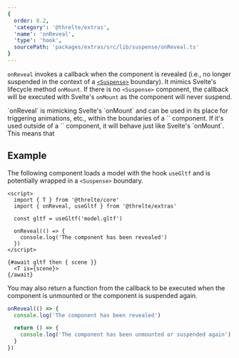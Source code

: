 ```yaml
---
{
  order: 8.2,
  'category': '@threlte/extras',
  'name': 'onReveal',
  'type': 'hook',
  sourcePath: 'packages/extras/src/lib/suspense/onReveal.ts'
}
---
```


`onReveal` invokes a callback when the component is revealed (i.e., no
longer suspended in the context of a
[`<Suspense>`](/docs/reference/extras/suspense) boundary). It mimics Svelte's
lifecycle method `onMount`. If there is no `<Suspense>` component, the callback
will be executed with Svelte's `onMount` as the component will never suspend.

<Tip type="tip">
	`onReveal` is mimicking Svelte's `onMount` and can be used in
	its place for triggering animations, etc., within the boundaries of a
	`<Suspense>` component. If it's used outside of a `<Suspense>` component, it
	will behave just like Svelte's `onMount`.
	This means that
</Tip>

## Example

The following component loads a model with the hook `useGltf` and is potentially
wrapped in a `<Suspense>` boundary.

```svelte
<script>
  import { T } from '@threlte/core'
  import { onReveal, useGltf } from '@threlte/extras'

  const gltf = useGltf('model.gltf')

  onReveal(() => {
    console.log('The component has been revealed')
  })
</script>

{#await gltf then { scene }}
  <T is={scene}>
{/await}
```

You may also return a function from the callback to be executed when the
component is unmounted or the component is suspended again.

```ts
onReveal(() => {
  console.log('The component has been revealed')

  return () => {
    console.log('The component has been unmounted or suspended again')
  }
})
```

